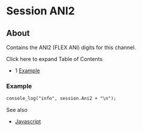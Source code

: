 
# Session ANI2 

 

## About

Contains the ANI2 (FLEX ANI) digits for this channel.

Click here to expand Table of Contents

* 1 [Example](#example)

### Example

```xml
console_log("info", session.Ani2 + "\n");
```

See also

* [Javascript](../index.mdx#api)


